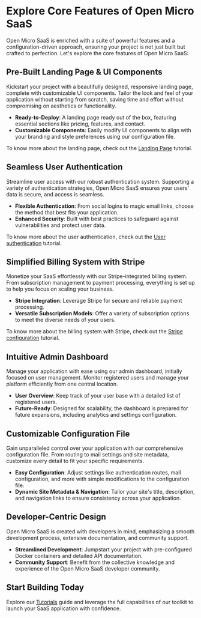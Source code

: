 # Explore Core Features of Open Micro SaaS

Open Micro SaaS is enriched with a suite of powerful features and a configuration-driven approach, ensuring your project is not just built but crafted to perfection. Let's explore the core features of Open Micro SaaS:

## Pre-Built Landing Page & UI Components

Kickstart your project with a beautifully designed, responsive landing page, complete with customizable UI components. Tailor the look and feel of your application without starting from scratch, saving time and effort without compromising on aesthetics or functionality.

- **Ready-to-Deploy**: A landing page ready out of the box, featuring essential sections like pricing, features, and contact.
- **Customizable Components**: Easily modify UI components to align with your branding and style preferences using our configuration file.

To know more about the landing page, check out the [Landing Page](/tutorials/landing-page) tutorial.

## Seamless User Authentication

Streamline user access with our robust authentication system. Supporting a variety of authentication strategies, Open Micro SaaS ensures your users' data is secure, and access is seamless.

- **Flexible Authentication**: From social logins to magic email links, choose the method that best fits your application.
- **Enhanced Security**: Built with best practices to safeguard against vulnerabilities and protect user data.

To know more about the user authentication, check out the [User authentication](/tutorials/user-authentication) tutorial.

## Simplified Billing System with Stripe

Monetize your SaaS effortlessly with our Stripe-integrated billing system. From subscription management to payment processing, everything is set up to help you focus on scaling your business.

- **Stripe Integration**: Leverage Stripe for secure and reliable payment processing.
- **Versatile Subscription Models**: Offer a variety of subscription options to meet the diverse needs of your users.

To know more about the billing system with Stripe, check out the [Stripe configuration](/tutorials/stripe-configuration) tutorial.

## Intuitive Admin Dashboard

Manage your application with ease using our admin dashboard, initially focused on user management. Monitor registered users and manage your platform efficiently from one central location.

- **User Overview**: Keep track of your user base with a detailed list of registered users.
- **Future-Ready**: Designed for scalability, the dashboard is prepared for future expansions, including analytics and settings configuration.

## Customizable Configuration File

Gain unparalleled control over your application with our comprehensive configuration file. From routing to mail settings and site metadata, customize every detail to fit your specific requirements.

- **Easy Configuration**: Adjust settings like authentication routes, mail configuration, and more with simple modifications to the configuration file.
- **Dynamic Site Metadata & Navigation**: Tailor your site's title, description, and navigation links to ensure consistency across your application.

## Developer-Centric Design

Open Micro SaaS is created with developers in mind, emphasizing a smooth development process, extensive documentation, and community support.

- **Streamlined Development**: Jumpstart your project with pre-configured Docker containers and detailed API documentation.
- **Community Support**: Benefit from the collective knowledge and experience of the Open Micro SaaS developer community.

## Start Building Today

Explore our [Tutorials](/tutorials) guide and leverage the full capabilities of our toolkit to launch your SaaS application with confidence.
